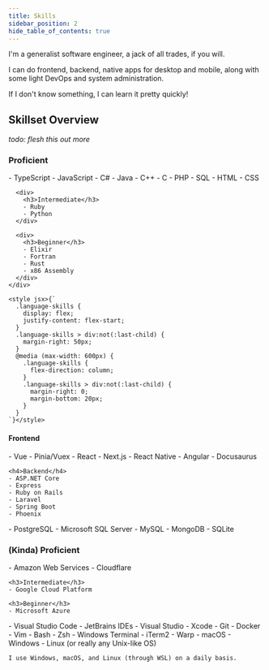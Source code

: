 ```yaml
---
title: Skills
sidebar_position: 2
hide_table_of_contents: true
---
```


I'm a generalist software engineer, a jack of all trades, if you will.

I can do frontend, backend, native apps for desktop and mobile, along with some light DevOps and system administration.

If I don't know something, I can learn it pretty quickly!

## Skillset Overview


*todo: flesh this out more*

<Tabs>
  <TabItem value="programming-languages" label="Programming Languages" default>
    <div className="language-skills">
      <div>
        <h3>Proficient</h3>
        - TypeScript
        - JavaScript
        - C#
        - Java
        - C++
        - C
        - PHP
        - SQL
        - HTML
        - CSS
      </div>

      <div>
        <h3>Intermediate</h3>
        - Ruby
        - Python
      </div>

      <div>
        <h3>Beginner</h3>
        - Elixir
        - Fortran
        - Rust
        - x86 Assembly
      </div>
    </div>

    <style jsx>{`
      .language-skills {
        display: flex;
        justify-content: flex-start;
      }
      .language-skills > div:not(:last-child) {
        margin-right: 50px;
      }
      @media (max-width: 600px) {
        .language-skills {
          flex-direction: column;
        }
        .language-skills > div:not(:last-child) {
          margin-right: 0;
          margin-bottom: 20px;
        }
      }
    `}</style>
  </TabItem>
  <TabItem value="frameworks" label="Frameworks">
    <h4>Frontend</h4>
    - Vue
      - Pinia/Vuex
    - React
    - Next.js
    - React Native
    - Angular
    - Docusaurus

    <h4>Backend</h4>
    - ASP.NET Core
    - Express
    - Ruby on Rails
    - Laravel
    - Spring Boot
    - Phoenix
  </TabItem>
  <TabItem value="databases" label="Databases">
    - PostgreSQL
    - Microsoft SQL Server
    - MySQL
    - MongoDB
    - SQLite
  </TabItem>
  <TabItem value="cloud" label="Cloud">
    <h3>(Kinda) Proficient</h3>
    - Amazon Web Services
    - Cloudflare

    <h3>Intermediate</h3>
    - Google Cloud Platform

    <h3>Beginner</h3>
    - Microsoft Azure
  </TabItem>
  <TabItem value="tools" label="Tools">
    - Visual Studio Code
    - JetBrains IDEs
    - Visual Studio
    - Xcode
    - Git
    - Docker
    - Vim
    - Bash
    - Zsh
    - Windows Terminal
    - iTerm2
    - Warp
  </TabItem>
  <TabItem value="operating-systems" label="Operating Systems">
    - macOS
    - Windows
    - Linux (or really any Unix-like OS)

    I use Windows, macOS, and Linux (through WSL) on a daily basis.
  </TabItem>
</Tabs>
